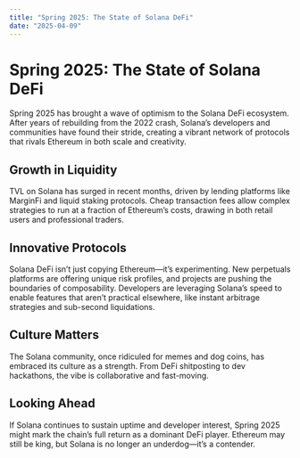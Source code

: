 ```yaml
---
title: "Spring 2025: The State of Solana DeFi"
date: "2025-04-09"
---
```


# Spring 2025: The State of Solana DeFi

Spring 2025 has brought a wave of optimism to the Solana DeFi ecosystem. After years of rebuilding from the 2022 crash, Solana’s developers and communities have found their stride, creating a vibrant network of protocols that rivals Ethereum in both scale and creativity.

## Growth in Liquidity

TVL on Solana has surged in recent months, driven by lending platforms like MarginFi and liquid staking protocols. Cheap transaction fees allow complex strategies to run at a fraction of Ethereum’s costs, drawing in both retail users and professional traders.

## Innovative Protocols

Solana DeFi isn’t just copying Ethereum—it’s experimenting. New perpetuals platforms are offering unique risk profiles, and projects are pushing the boundaries of composability. Developers are leveraging Solana’s speed to enable features that aren’t practical elsewhere, like instant arbitrage strategies and sub-second liquidations.

## Culture Matters

The Solana community, once ridiculed for memes and dog coins, has embraced its culture as a strength. From DeFi shitposting to dev hackathons, the vibe is collaborative and fast-moving.

## Looking Ahead

If Solana continues to sustain uptime and developer interest, Spring 2025 might mark the chain’s full return as a dominant DeFi player. Ethereum may still be king, but Solana is no longer an underdog—it’s a contender.